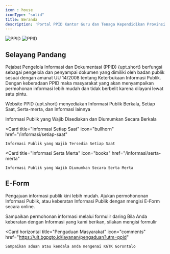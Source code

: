 ```yaml
---
icon : house
iconType: "solid"
title: Beranda
description: 'Portal PPID Kantor Guru dan Tenaga Kependidikan Provinsi Gorontalo'
---
```


<img
  className="block dark:hidden"
  src="/images/ppid-bg-light.png"
  alt="PPID"
/>
<img
  className="hidden dark:block"
  src="/images/ppid-bg-dark.png"
  alt="PPID"
/>

## Selayang Pandang

Pejabat Pengelola Informasi dan Dokumentasi (PPID) {upt.short} berfungsi sebagai pengelola dan penyampai dokumen yang dimiliki oleh badan publik sesuai dengan amanat UU 14/2008 tentang Keterbukaan Informasi Publik. Dengan keberadaan PPID maka masyarakat yang akan menyampaikan permohonan informasi lebih mudah dan tidak berbelit karena dilayani lewat satu pintu.

Website PPID {upt.short} menyediakan Informasi Publik Berkala, Setiap Saat, Serta-merta, dan Informasi lainnya

<CardGroup cols={3}>
  <Card
    title="Informasi Berkala"
    icon="memo-circle-info"
    href="/informasi/berkala"
  >
    Informasi Publik yang Wajib Disediakan dan Diumumkan Secara Berkala
  </Card>

  <Card
    title="Informasi Setiap Saat"
    icon="bullhorn"
    href="/informasi/setiap-saat"
  >
    Informasi Publik yang Wajib Tersedia Setiap Saat
  </Card>
  
  <Card
    title="Informasi Serta Merta"
    icon="books"
    href="/informasi/serta-merta"
  >
    Informasi Publik yang Wajib Diumumkan Secara Serta Merta
  </Card>
</CardGroup>

## E-Form

Pengajuan informasi publik kini lebih mudah.
Ajukan permohononan Informasi Publik, atau keberatan Informasi Publik dengan mengisi E-Form secara online.

<CardGroup cols={2}>
  <Card
    title="Permohonan Informasi"
    icon="pen-to-square"
    href="/layanan/prosedur-permohonan-informasi"
  >
    Sampaikan permohonan informasi melalui formulir daring
  </Card>
  <Card
    title="Pengajuan Keberatan Informasi Publik"
    icon="pen-to-square"
    href="/layanan/prosedur-pengajuan-keberatan"
  >
    Bila Anda keberatan dengan Informasi yang kami berikan, silakan mengisi formulir
  </Card>
</CardGroup>

<Card horizontal
    title="Pengaduan Masyarakat"
    icon="comments"
    href="https://ult.bgpgto.id/layanan/pengaduan?utm=ppid"
  >
    Sampaikan aduan atau kendala anda mengenai KGTK Gorontalo
  </Card>
